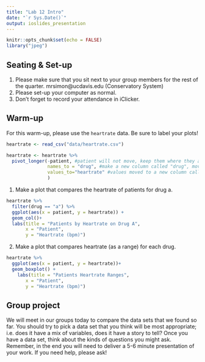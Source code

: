 ```yaml
---
title: "Lab 12 Intro"
date: "`r Sys.Date()`"
output: ioslides_presentation
---
```


```r
knitr::opts_chunk$set(echo = FALSE)
library("jpeg")
```

## Seating & Set-up
1. Please make sure that you sit next to your group members for the rest of the quarter.
mrsimon@ucdavis.edu (Conservatory System)
2. Please set-up your computer as normal.
3. Don't forget to record your attendance in iClicker.  

## Warm-up
For this warm-up, please use the `heartrate` data. Be sure to label your plots!
```r
heartrate <- read_csv("data/heartrate.csv")
```
```r
heartrate <- heartrate %>% 
  pivot_longer(-patient, #patient will not move, keep them where they are
               names_to = "drug", #make a new column called "drug", moving all current columns into new column
               values_to="heartrate" #values moved to a new column called "heartrate"
               )
```


1. Make a plot that compares the heartrate of patients for drug a.
```r
heartrate %>% 
  filter(drug == "a") %>% 
  ggplot(aes(x = patient, y = heartrate)) +
  geom_col()+
  labs(title = "Patients by Heartrate on Drug A",
       x = "Patient",
       y = "Heartrate (bpm)")
```


2. Make a plot that compares heartrate (as a range) for each drug.
```r
heartrate %>% 
  ggplot(aes(x = patient, y = heartrate))+
  geom_boxplot() +
    labs(title = "Patients Heartrate Ranges",
       x = "Patient",
       y = "Heartrate (bpm)")
```


## Group project  
We will meet in our groups today to compare the data sets that we found so far. You should try to pick a data set that you think will be most appropriate; i.e. does it have a mix of variables, does it have a story to tell? Once you have a data set, think about the kinds of questions you might ask. Remember, in the end you will need to deliver a 5-6 minute presentation of your work. If you need help, please ask!  